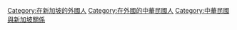 [[Category:在新加坡的外國人|Category:在新加坡的外國人]]
[[Category:在外國的中華民國人|Category:在外國的中華民國人]]
[[Category:中華民國與新加坡關係|Category:中華民國與新加坡關係]]